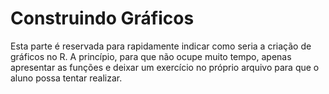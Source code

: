 # Construindo Gráficos

Esta parte é reservada para rapidamente indicar como seria a criação de gráficos no R. A princípio, para que não ocupe muito tempo, apenas apresentar as funções e deixar um exercício no próprio arquivo para que o aluno possa tentar realizar.